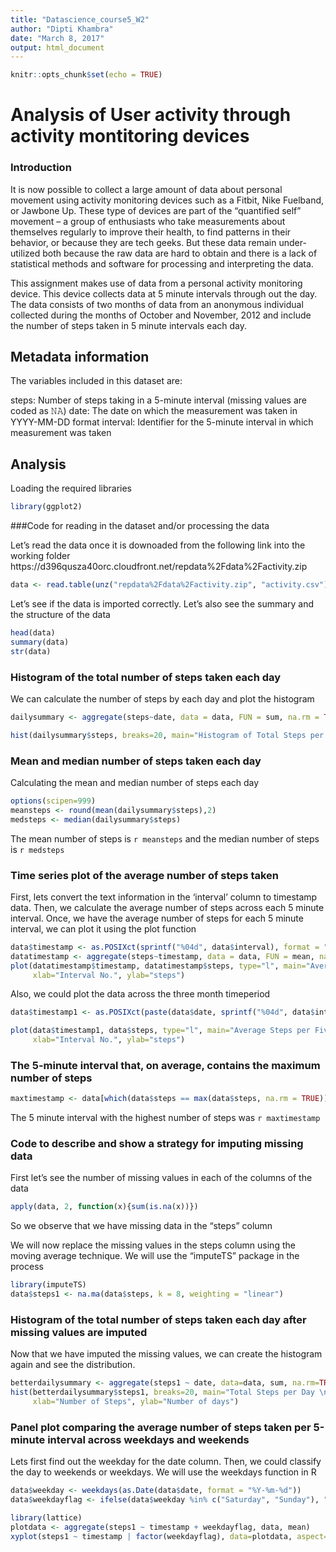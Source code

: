 ```yaml
---
title: "Datascience_course5_W2"
author: "Dipti Khambra"
date: "March 8, 2017"
output: html_document
---
```


```r
knitr::opts_chunk$set(echo = TRUE)
```

# Analysis of User activity through activity montitoring devices

### Introduction

It is now possible to collect a large amount of data about personal movement using activity monitoring devices such as a Fitbit, Nike Fuelband, or Jawbone Up. These type of devices are part of the “quantified self” movement – a group of enthusiasts who take measurements about themselves regularly to improve their health, to find patterns in their behavior, or because they are tech geeks. But these data remain under-utilized both because the raw data are hard to obtain and there is a lack of statistical methods and software for processing and interpreting the data.

This assignment makes use of data from a personal activity monitoring device. This device collects data at 5 minute intervals through out the day. The data consists of two months of data from an anonymous individual collected during the months of October and November, 2012 and include the number of steps taken in 5 minute intervals each day.

## Metadata information

The variables included in this dataset are:

steps: Number of steps taking in a 5-minute interval (missing values are coded as 𝙽𝙰)
date: The date on which the measurement was taken in YYYY-MM-DD format
interval: Identifier for the 5-minute interval in which measurement was taken

## Analysis

Loading the required libraries

```r
library(ggplot2)
```
###Code for reading in the dataset and/or processing the data

Let's read the data once it is downoaded from the following link into the working folder
https://d396qusza40orc.cloudfront.net/repdata%2Fdata%2Factivity.zip

```r
data <- read.table(unz("repdata%2Fdata%2Factivity.zip", "activity.csv"), header=T, quote="\"", sep=",")
```

Let's see if the data is imported correctly. Let's also see the summary and the structure of the data


```r
head(data)
summary(data)
str(data)
```

### Histogram of the total number of steps taken each day

We can calculate the number of steps by each day and plot the histogram
```r
dailysummary <- aggregate(steps~date, data = data, FUN = sum, na.rm = TRUE)

hist(dailysummary$steps, breaks=20, main="Histogram of Total Steps per Day", xlab="Steps", ylab="Number of days", col = "red")

```

### Mean and median number of steps taken each day

Calculating the mean and median number of steps each day

``` r
options(scipen=999)
meansteps <- round(mean(dailysummary$steps),2)
medsteps <- median(dailysummary$steps)
```
The mean number of steps is `r meansteps` and the median number of steps is `r medsteps`

### Time series plot of the average number of steps taken 

First, lets convert the text information in the 'interval' column to timestamp data. Then, we calculate the average number of steps across each 5 minute interval. Once, we have the average number of steps for each 5 minute interval, we can plot it using the plot function
```r
data$timestamp <- as.POSIXct(sprintf("%04d", data$interval), format = "%H%M")
datatimestamp <- aggregate(steps~timestamp, data = data, FUN = mean, na.rm = TRUE)
plot(datatimestamp$timestamp, datatimestamp$steps, type="l", main="Average Steps per Five Minute Interval",
     xlab="Interval No.", ylab="steps")

```

Also, we could plot the data across the three month timeperiod
```r
data$timestamp1 <- as.POSIXct(paste(data$date, sprintf("%04d", data$interval), sep = " "), format = "%Y-%m-%d %H%M")

plot(data$timestamp1, data$steps, type="l", main="Average Steps per Five Minute Interval",
     xlab="Interval No.", ylab="steps")

```



### The 5-minute interval that, on average, contains the maximum number of steps


```r
maxtimestamp <- data[which(data$steps == max(data$steps, na.rm = TRUE)), "timestamp1"]

```

The 5 minute interval with the highest number of steps was `r maxtimestamp`


### Code to describe and show a strategy for imputing missing data

First let's see the number of missing values in each of the columns of the data
```r
apply(data, 2, function(x){sum(is.na(x))})
```

So we observe that we have missing data in the "steps" column

We will now replace the missing values in the steps column using the moving average technique. We will use the "imputeTS" package in the process

```r
library(imputeTS)
data$steps1 <- na.ma(data$steps, k = 8, weighting = "linear")
```

### Histogram of the total number of steps taken each day after missing values are imputed

Now that we have imputed the missing values, we can create the histogram again and see the distribution.

```r
betterdailysummary <- aggregate(steps1 ~ date, data=data, sum, na.rm=TRUE)
hist(betterdailysummary$steps1, breaks=20, main="Total Steps per Day \n Imputed Data",
     xlab="Number of Steps", ylab="Number of days")
```

### Panel plot comparing the average number of steps taken per 5-minute interval across weekdays and weekends

Lets first find out the weekday for the date column. Then, we could classify the day to weekends or weekdays. We will use the weekdays function in R

``` r
data$weekday <- weekdays(as.Date(data$date, format = "%Y-%m-%d"))
data$weekdayflag <- ifelse(data$weekday %in% c("Saturday", "Sunday"), "Weekends","Weekdays")
```

```r
library(lattice)
plotdata <- aggregate(steps1 ~ timestamp + weekdayflag, data, mean)
xyplot(steps1 ~ timestamp | factor(weekdayflag), data=plotdata, aspect=1/3, type="l", xlab = "Timestamp", ylab = "Number of steps", main = "Weekend - Weekday comparison")

```



